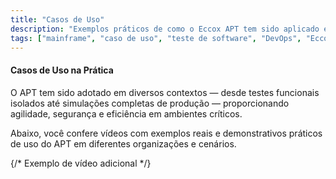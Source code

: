 ```yaml
---
title: "Casos de Uso"
description: "Exemplos práticos de como o Eccox APT tem sido aplicado em diferentes cenários para acelerar testes, isolar ambientes e garantir qualidade em sistemas mainframe."
tags: ["mainframe", "caso de uso", "teste de software", "DevOps", "Eccox APT", "Bradesco"]
---
```


#### <span className="inline-flex items-center gap-2 mb-2"><ListVideo size={20} /> Casos de Uso na Prática</span>

O APT tem sido adotado em diversos contextos — desde testes funcionais isolados até simulações completas de produção — proporcionando agilidade, segurança e eficiência em ambientes críticos.

<span className="inline-flex items-center gap-2 my-6">
  Abaixo, você confere vídeos com exemplos reais e demonstrativos práticos de uso do APT em diferentes organizações e cenários.
</span>

<ResponsiveVideoGrid>
  <MdxVideoPlayer
    videoUrl="https://youtu.be/ChkzJl2zwoI?list=PLm-vtz8ABuKeN0ETiNbdEGUwd87Cd0-f0"
    title="Como o Bradesco reduziu em 69% o tempo de testes com Eccox APT"
    description="Neste vídeo, Sérgio Marques (Engenharia de Plataformas do Bradesco) revela como o banco superou desafios complexos em testes de software com o uso do Eccox APT. Descubra como a automação e o provisionamento inteligente de ambientes trouxeram eficiência, qualidade e confiança nas entregas."
  />

  {/* Exemplo de vídeo adicional */}
  <MdxVideoPlayer
    videoUrl="https://youtu.be/XYZ12345678"
    title="Simulação de Testes Isolados com Dados Sensíveis"
    description="Veja como o APT foi utilizado para simular testes com dados críticos, mantendo a segurança e evitando impacto em ambientes compartilhados."
  />
</ResponsiveVideoGrid>
